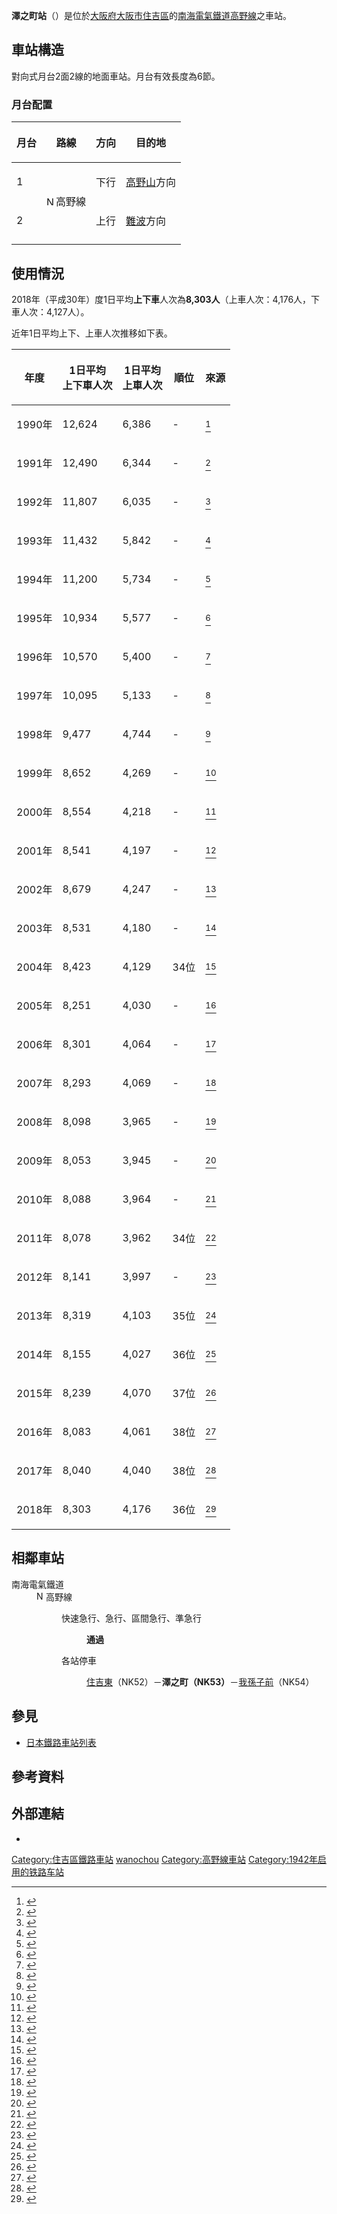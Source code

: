 {{日本車站資訊
|公司色       = #fe4d11
|文字色     = 
|站名       = 澤之町站
|圖片       = Nankai Railway Sawanocho Station.jpg
|pxl        = 240px
|圖片說明   = 澤之町站2號月台側西口（2018年11月）
|日文原名   = 沢ノ町
|平假名   = さわのちょう
|羅馬拼音   = Sawanochō
|電報略號  = サワ
|所在地     = {{JPN}}[[大阪府|大阪府]][[大阪市|大阪市]][[住吉區|住吉區]]殿辻二丁目4番3號
|車站構造     = [[地面車站|地面車站]]
|月台配置     = 對向式 2面2線
|啟用年月日 = 1942年（[[昭和|昭和]]17年）2月15日
|廢站年月日 = 
|乘客人數   = 
|上下車人次   = 8,155
|統計年度   = 2014年
|轉車       = 
|備註       = [[無人站|無人站]]
|adjacent = {{Adjacent stations|system=南海電氣鐵道|line=高野線|left=住吉東|right=我孫子前|note-left=NK52<br />0.9km|note-mid={{南海泉北車站編號|NK|53}}<br />距離[[汐見橋站|汐見橋]]7.5km<br />距離[[難波站_(南海)|難波]]6.8km|note-right=NK54<br />0.6km}}
}}

'''澤之町站'''（{{jpn|j=沢ノ町駅|hg=さわのちょうえき|rm=Sawanochō eki|f=y}}）是位於[[大阪府|大阪府]][[大阪市|大阪市]][[住吉區|住吉區]]的[[南海電氣鐵道|南海電氣鐵道]][[高野線|高野線]]之車站。

==車站構造==
對向式月台2面2線的地面車站。月台有效長度為6節。
===月台配置===
{| rules="rows" class="wikitable"
|-
!月台<!-- 事業者側による呼称。南海電鉄は「○番線」と案内 --->!!路線!!方向!!目的地
|-
! 1
| rowspan="2"|    [[File:Nankai_koya_line_symbol.svg|15px]]高野線
| style="text-align:center" | 下行
|[[高野山站|高野山]]方向
|-
! 2
| style="text-align:center" | 上行
| [[難波站_(南海)|難波]]方向
|-
|}
== 使用情況 ==
2018年（平成30年）度1日平均'''上下車'''人次為'''8,303人'''（上車人次：4,176人，下車人次：4,127人）。

近年1日平均上下、上車人次推移如下表。
{| class="wikitable" style="text-align:right;"
|-
! 年度 !! 1日平均<br/>上下車人次 !! 1日平均<br/>上車人次 !! 順位 !! 來源
|-
| 1990年 || 12,624 || 6,386 || -
|<ref>{{PDFlink|[http://www.pref.osaka.jp/attach/3355/00088143/tn1991n110.pdf 大阪府統計年鑑（平成3年）]}}</ref>
|-
| 1991年 || 12,490 || 6,344 || -
|<ref>{{PDFlink|[http://www.pref.osaka.jp/attach/3355/00088083/tn1992n110.pdf 大阪府統計年鑑（平成4年）]}}</ref>
|-
| 1992年 || 11,807 || 6,035 || -
|<ref>{{PDFlink|[http://www.pref.osaka.jp/attach/3355/00085641/tn1993n110.pdf 大阪府統計年鑑（平成5年）]}}</ref>
|-
| 1993年 || 11,432 || 5,842 || -
|<ref>{{PDFlink|[http://www.pref.osaka.jp/attach/3355/00085625/tn1994n110.pdf 大阪府統計年鑑（平成6年）]}}</ref>
|-
| 1994年 || 11,200 || 5,734 || -
|<ref>{{PDFlink|[http://www.pref.osaka.jp/attach/3355/00085578/tn1995n110.pdf 大阪府統計年鑑（平成7年）]}}</ref>
|-
| 1995年 || 10,934 || 5,577 || -
|<ref>{{PDFlink|[http://www.pref.osaka.jp/attach/3355/00085307/tn1996n110.pdf 大阪府統計年鑑（平成8年）]}}</ref>
|-
| 1996年 || 10,570 || 5,400 || -
|<ref>{{PDFlink|[http://www.pref.osaka.jp/attach/3355/00084805/tn1997n110.pdf 大阪府統計年鑑（平成9年）]}}</ref>
|-
| 1997年 || 10,095 || 5,133 || -
|<ref>{{PDFlink|[http://www.pref.osaka.jp/attach/3355/00084997/tn1998n110.pdf 大阪府統計年鑑（平成10年）]}}</ref>
|-
| 1998年 || 9,477 || 4,744 || -
|<ref>{{PDFlink|[http://www.pref.osaka.lg.jp/attach/3355/00085083/tn1999n110.pdf 大阪府統計年鑑（平成11年）]}}</ref>
|-
| 1999年 || 8,652 || 4,269 || -
|<ref>{{PDFlink|[http://www.pref.osaka.jp/attach/3355/00085215/tn2000n110.pdf 大阪府統計年鑑（平成12年）]}}</ref>
|-
| 2000年 || 8,554 || 4,218 || -
|<ref>{{PDFlink|[http://www.pref.osaka.jp/attach/3355/00076905/tn01n110.pdf 大阪府統計年鑑（平成13年）]}}</ref>
|-
| 2001年 || 8,541 || 4,197 || -
|<ref>{{PDFlink|[http://www.pref.osaka.jp/attach/3355/00076904/tn02n110.pdf 大阪府統計年鑑（平成14年）]}}</ref>
|-
| 2002年 || 8,679 || 4,247 || -
|<ref>{{PDFlink|[http://www.pref.osaka.jp/attach/3355/00076903/tn03n110.pdf 大阪府統計年鑑（平成15年）]}}</ref>
|-
| 2003年 || 8,531 || 4,180 || -
|<ref>{{PDFlink|[http://www.pref.osaka.jp/attach/3355/00076902/tn04n110.pdf 大阪府統計年鑑（平成16年）]}}</ref>
|-
| 2004年 || 8,423 || 4,129 || 34位
|<ref>{{PDFlink|[http://www.pref.osaka.jp/attach/3355/00076901/tn05n110.pdf 大阪府統計年鑑（平成17年）]}}</ref>
|-
| 2005年 || 8,251 || 4,030 || -
|<ref>{{PDFlink|[http://www.pref.osaka.jp/attach/3355/00076900/tn06n110.pdf 大阪府統計年鑑（平成18年）]}}</ref>
|-
| 2006年 || 8,301 || 4,064 || -
|<ref>{{PDFlink|[http://www.pref.osaka.jp/attach/3355/00074421/tn07n090.pdf 大阪府統計年鑑（平成19年）]}}</ref>
|-
| 2007年 || 8,293 || 4,069 || -
|<ref>{{PDFlink|[http://www.pref.osaka.jp/attach/3355/00074418/tn08n090.pdf 大阪府統計年鑑（平成20年）]}}</ref>
|-
| 2008年 || 8,098 || 3,965 || -
|<ref>{{PDFlink|[http://www.pref.osaka.jp/attach/3355/00064556/tn09n090.pdf 大阪府統計年鑑（平成21年）]}}</ref>
|-
| 2009年 || 8,053 || 3,945 || -
|<ref>{{PDFlink|[http://www.pref.osaka.jp/attach/3355/00071058/tn10n090.pdf 大阪府統計年鑑（平成22年）]}}</ref>
|-
| 2010年 || 8,088 || 3,964 || -
|<ref>{{PDFlink|[http://www.pref.osaka.jp/attach/3355/00093411/tn2011n090.pdf 大阪府統計年鑑（平成23年）]}}</ref>
|-
| 2011年 || 8,078 || 3,962 || 34位
|<ref>{{PDFlink|[http://www.pref.osaka.jp/attach/3355/00121073/tn2012n090.pdf 大阪府統計年鑑（平成24年）]}}</ref>
|-
| 2012年 || 8,141 || 3,997 || -
|<ref>{{PDFlink|[http://www.pref.osaka.lg.jp/attach/3355/00144873/tn2013n09.pdf 大阪府統計年鑑（平成25年）]}}</ref>
|-
| 2013年 || 8,319 || 4,103 || 35位
|<ref>{{PDFlink|[http://www.pref.osaka.lg.jp/attach/3355/00180638/tn2014n09.pdf 大阪府統計年鑑（平成26年）]}}</ref>
|-
| 2014年 || 8,155 || 4,027 || 36位
|<ref>{{PDFlink|[http://www.pref.osaka.lg.jp/attach/3355/00211004/tn2015n09.pdf 大阪府統計年鑑（平成27年）]}}</ref>
|-
| 2015年 || 8,239 || 4,070 || 37位
|<ref>{{PDFlink|[http://www.pref.osaka.lg.jp/attach/3355/00242803/tn2016n09.pdf 大阪府統計年鑑（平成28年）]}}</ref>
|-
| 2016年 || 8,083 || 4,061 || 38位
|<ref>{{PDFlink|[http://www.pref.osaka.lg.jp/attach/3355/00281833/9-all.pdf 大阪府統計年鑑（平成29年）]}}</ref>
|-
| 2017年 || 8,040 || 4,040 || 38位
|<ref>{{PDFlink|[http://www.pref.osaka.lg.jp/attach/3355/00319513/n2018-09_all.pdf 大阪府統計年鑑（平成30年）]}}</ref>
|-
| 2018年 || 8,303 || 4,176 || 36位
|<ref>{{PDFlink|[http://www.pref.osaka.lg.jp/attach/3355/00357824/n2019-09.pdf 大阪府統計年鑑（令和元年）]}}</ref>
|}

== 相鄰車站 ==
; 南海電氣鐵道
:  [[File:Nankai_koya_line_symbol.svg|15px]]高野線
:: {{Color|orangered|■}}快速急行、{{Color|orangered|■}}急行、{{Color|#009933|■}}區間急行、{{Color|royalblue|■}}準急行
::: '''通過'''
:: {{Color|gray|■}}各站停車
::: [[住吉東站|住吉東]]（NK52）－'''澤之町（NK53）'''－[[我孫子前站|我孫子前]]（NK54）
== 參見 ==
{{Commonscat|Sawanocho Station}}
* [[日本鐵路車站列表|日本鐵路車站列表]]
== 參考資料 ==
{{Reflist}}
== 外部連結 ==
* {{外部連結/南海電氣鐵道車站|sawanocho|澤之町}}
{{高野線}}

{{DEFAULTSORT:Sawanocho}}
[[Category:住吉區鐵路車站|Category:住吉區鐵路車站]]
[[Category:日本鐵路車站_Sa|wanochou]]
[[Category:高野線車站|Category:高野線車站]]
[[Category:1942年启用的铁路车站|Category:1942年启用的铁路车站]]